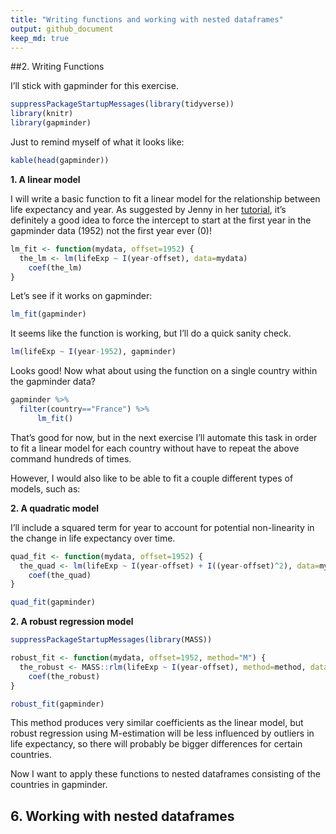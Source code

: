 ```yaml
---
title: "Writing functions and working with nested dataframes"
output: github_document 
keep_md: true 
---
```


##2. Writing Functions

I'll stick with gapminder for this exercise.

```r
suppressPackageStartupMessages(library(tidyverse))
library(knitr)
library(gapminder)
```

Just to remind myself of what it looks like: 

```r
kable(head(gapminder))
```

**1. A linear model**

I will write a basic function to fit a linear model for the relationship between life expectancy and year. As suggested by Jenny in her [tutorial](http://stat545.com/block012_function-regress-lifeexp-on-year.html), it's definitely a good idea to force the intercept to start at the first year in the gapminder data (1952) not the first year ever (0)!  

```r
lm_fit <- function(mydata, offset=1952) {
  the_lm <- lm(lifeExp ~ I(year-offset), data=mydata)
    coef(the_lm)
}
```

Let's see if it works on gapminder:

```r
lm_fit(gapminder)
```

It seems like the function is working, but I'll do a quick sanity check.

```r
lm(lifeExp ~ I(year-1952), gapminder)
```

Looks good! Now what about using the function on a single country within the gapminder data?

```r
gapminder %>%
  filter(country=="France") %>%
      lm_fit()
```

That's good for now, but in the next exercise I'll automate this task in order to fit a linear model for each country without have to repeat the above command hundreds of times.

However, I would also like to be able to fit a couple different types of models, such as:

**2. A quadratic model**

I'll include a squared term for year to account for potential non-linearity in the change in life expectancy over time.

```r
quad_fit <- function(mydata, offset=1952) {
  the_quad <- lm(lifeExp ~ I(year-offset) + I((year-offset)^2), data=mydata)
    coef(the_quad)
}

quad_fit(gapminder)
```

**2. A robust regression model**

```r
suppressPackageStartupMessages(library(MASS))

robust_fit <- function(mydata, offset=1952, method="M") {
  the_robust <- MASS::rlm(lifeExp ~ I(year-offset), method=method, data=mydata)
    coef(the_robust)
}

robust_fit(gapminder)
```

This method produces very similar coefficients as the linear model, but robust regression using M-estimation will be less influenced by outliers in life expectancy, so there will probably be bigger differences for certain countries. 

Now I want to apply these functions to nested dataframes consisting of the countries in gapminder.

## 6. Working with nested dataframes